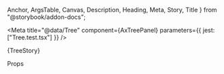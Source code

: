   Anchor,
  ArgsTable,
  Canvas,
  Description,
  Heading,
  Meta,
  Story,
  Title
} from "@storybook/addon-docs";

<Meta title="@data/Tree" component={AxTreePanel} parameters={{ jest: ["Tree.test.tsx"] }} />

<Anchor storyId="data-tree--tree">
  <Title>Tree</Title>
</Anchor>

<Description of={AxTreePanel} />

<Canvas>
  <Story name="Tree" parameters={{ layout: "none" }} height="30rem">
    {TreeStory}
  </Story>
</Canvas>

<Heading>Props</Heading>

<ArgsTable of={AxTreePanel} sort="requiredFirst" />
